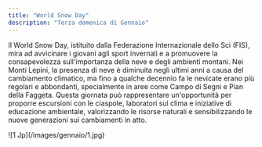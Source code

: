 ```yaml
---
title: "World Snow Day"
description: "Terza domenica di Gennaio"
---
```


Il World Snow Day, istituito dalla Federazione Internazionale dello Sci (FIS), mira ad avvicinare i giovani agli sport invernali e a promuovere la consapevolezza sull'importanza della neve e degli ambienti montani. Nei Monti Lepini, la presenza di neve è diminuita negli ultimi anni a causa del cambiamento climatico, ma fino a qualche decennio fa le nevicate erano più regolari e abbondanti, specialmente in aree come Campo di Segni e Pian della Faggeta. Questa giornata può rappresentare un'opportunità per proporre escursioni con le ciaspole, laboratori sul clima e iniziative di educazione ambientale, valorizzando le risorse naturali e sensibilizzando le nuove generazioni sui cambiamenti in atto.

<Frame>
  ![1 Jp](/images/gennaio/1.jpg)
</Frame>
